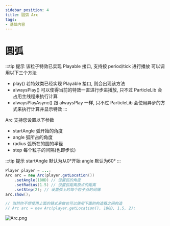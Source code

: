```yaml
---
sidebar_position: 4
title: 圆弧 Arc
tags:
- 基础内容
---
```

# 圆弧

:::tip 提示
该粒子特效已实现 Playable 接口, 支持按 period/tick 进行播放 可以调用以下三个方法

- play() 若特效类已经实现 Playable 接口, 则会出现该方法
- alwaysPlay() 可以使得当前的特效一直进行步进播放, 只不过 ParticleLib 会占用主线程来执行计算
- alwaysPlayAsync() 跟 alwaysPlay 一样, 只不过 ParticleLib 会使用异步的方式来执行计算并显示特效
:::

Arc 支持您设置以下参数
 - startAngle 弧开始的角度
 - angle 弧所占的角度
 - radius  弧所在的圆的半径
 - step 每个粒子的间隔(也即步长)

:::tip 提示
startAngle 默认为从0°开始
angle 默认为60°
:::

```java
Player player = ...;
Arc arc = new Arc(player.getLocation())
    .setAngle(180D) // 设置弧的角度
    .setRadius(1.5) // 设置弧距离原点的距离
    .setStep(2); // 设置弧上的每个粒子点的间隔
arc.show();

// 当然你不想使用上面的链式来做也可以使用下面的构造器之间构造
// Arc arc = new Arc(player.getLocation(), 180D, 1.5, 2);
```
![Arc.png](https://i.loli.net/2020/11/02/NuFptKA6UskdJPf.png)